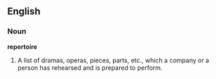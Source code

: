 ==English==

===Noun===

'''repertoire'''

#A list of dramas, operas, pieces, parts, etc., which a company or a person has rehearsed and is prepared to perform.